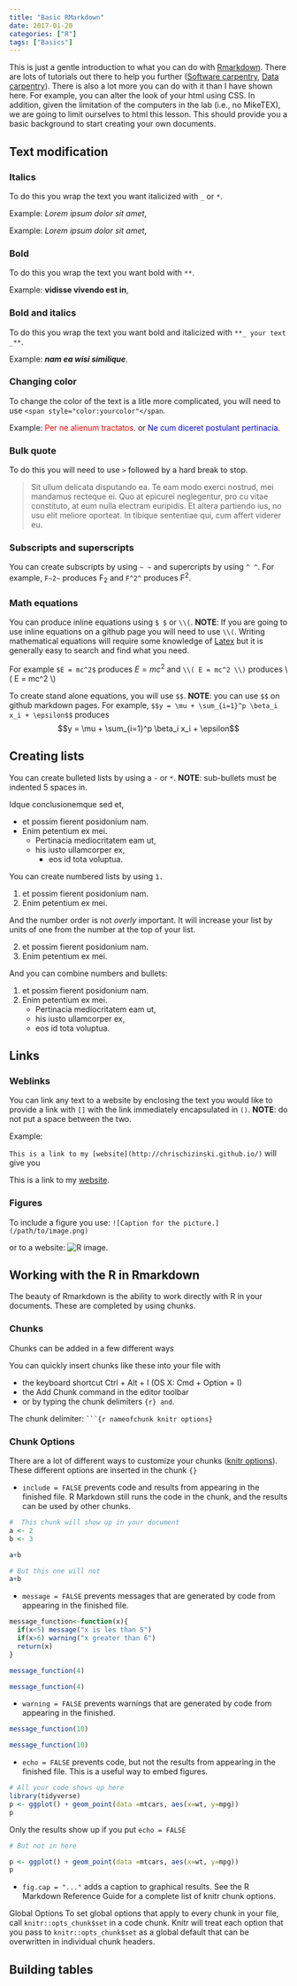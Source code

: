 ```yaml
---
title: "Basic RMarkdown"
date: 2017-01-20
categories: ["R"]
tags: ["Basics"]
---
```


This is just a gentle introduction to what you can do with [Rmarkdown](http://rmarkdown.rstudio.com/lesson-1.html).  There are lots of tutorials out there to help you further ([Software carpentry](http://swcarpentry.github.io/r-novice-gapminder/15-knitr-markdown/), [Data carpentry](http://www.datacarpentry.org/semester-biology/materials/knitr/)).  There is also a lot more you can do with it than  I have shown here.  For example, you can  alter the look of your html using CSS.  In addition, given the limitation of the computers in the lab (i.e., no MikeTEX), we are going to limit ourselves to html this lesson.  This should provide you a basic background to start creating your own documents. 


## Text modification

### Italics 
To do this you wrap the text you want italicized with `_` or `*`.  

Example:  _Lorem ipsum dolor sit amet_,

Example:  *Lorem ipsum dolor sit amet*,

### Bold

To do this you wrap the text you want bold with `**`.

Example:  **vidisse vivendo est in**, 

### Bold and italics

To do this you wrap the text you want bold and italicized with `**_ your text _**`.

Example:  **_nam ea wisi similique_**. 

### Changing color 

To change the color of the text is a litle more complicated, you will need to use `<span style="color:yourcolor"</span `.

Example: <span style="color:red">Per ne alienum tractatos.</span> or <span style="color:blue">Ne cum diceret postulant pertinacia.</span> 

### Bulk quote

To do this you will need to use `>` followed by a hard break to stop.

> Sit ullum delicata disputando ea. Te eam modo exerci nostrud, mei mandamus recteque ei. Quo at epicurei neglegentur, pro cu vitae constituto, at eum nulla electram euripidis. Et altera partiendo ius, no usu elit meliore oporteat. In tibique sententiae qui, cum affert viderer eu. 

### Subscripts and superscripts

You can create subscripts by using `~ ~` and supercripts by using `^ ^`.  For example,
`F~2~` produces F~2~ and `F^2^` produces F^2^.

### Math equations

You can produce inline equations using `$ $` or `\\(`.  **NOTE**:  If you are going to use inline equations on a github page you will need to use `\\(`.  Writing mathematical equations will require some knowledge of [Latex](https://oeis.org/wiki/List_of_LaTeX_mathematical_symbols) but it is generally easy to search and find what you need.  

For example `$E = mc^2$` produces $E = mc^2$ and `\\( E = mc^2 \\)` produces \\( E = mc^2 \\)

To create stand alone equations, you will use `$$`. **NOTE**:  you can use `$$` on github markdown pages.  For example, `$$y = \mu + \sum_{i=1}^p \beta_i x_i + \epsilon$$` produces $$y = \mu + \sum_{i=1}^p \beta_i x_i + \epsilon$$

## Creating lists

You can create bulleted lists by using a `-` or `*`.  **NOTE**: sub-bullets must be indented 5 spaces in.  

Idque conclusionemque sed et,

* et possim fierent posidonium nam. 
- Enim petentium ex mei. 
    - Pertinacia mediocritatem eam ut, 
    - his iusto ullamcorper ex, 
         - eos id tota voluptua. 

You can create numbered lists by using  `1.` 

1. et possim fierent posidonium nam. 
2. Enim petentium ex mei. 

And the number order is not *overly* important.  It will increase your list by units of one from the number at the top of your list.  

2. et possim fierent posidonium nam. 
1. Enim petentium ex mei. 

And you can combine numbers and bullets:

1. et possim fierent posidonium nam. 
2. Enim petentium ex mei. 
    - Pertinacia mediocritatem eam ut, 
    - his iusto ullamcorper ex, 
    - eos id tota voluptua. 


## Links

### Weblinks

You can link any text to a website by enclosing the text you would like to provide a link with `[]` with the link immediately encapsulated in `()`.  **NOTE**:  do not put a space between the two. 

Example: 

`This is a link to my [website](http://chrischizinski.github.io/)` will give you

This is a link to my [website](http://chrischizinski.github.io/).

### Figures 

To include a figure you use:  `![Caption for the picture.](/path/to/image.png)` 



or to a website: ![R image.](https://www.r-project.org/Rlogo.png)

## Working with the R in Rmarkdown

The beauty of Rmarkdown is  the ability to work directly with R in your documents.  These are completed by using chunks.  

### Chunks

Chunks can be added in a few different ways

You can quickly insert chunks like these into your file with

- the keyboard shortcut Ctrl + Alt + I (OS X: Cmd + Option + I)
- the Add Chunk  command in the editor toolbar
- or by typing the chunk delimiters ```{r} and ```.

The chunk delimiter: ` ```{r nameofchunk knitr options}`

### Chunk Options
There are a lot of different ways to customize your chunks ([knitr options](https://yihui.name/knitr/options/)). These different options are inserted in the chunk `{}`

- `include = FALSE` prevents code and results from appearing in the finished file. R Markdown still runs the code in the chunk, and the results can be used by other chunks.

```r
#  This chunk will show up in your document
a <- 2
b <- 3

a+b
```

```r
# But this one will not
a+b
```

- `message = FALSE` prevents messages that are generated by code from appearing in the finished file.

```r
message_function<-function(x){
  if(x<5) message("x is les than 5")
  if(x>6) warning("x greater than 6")
  return(x)
}

message_function(4)
```

```r
message_function(4)
```

- `warning = FALSE` prevents warnings that are generated by code from appearing in the finished.

```r
message_function(10)
```

```r
message_function(10)
```


- `echo = FALSE` prevents code, but not the results from appearing in the finished file. This is a useful way to embed figures.

```r
# All your code shows up here
library(tidyverse)
p <- ggplot() + geom_point(data =mtcars, aes(x=wt, y=mpg))
p

```

Only the results show up if you put `echo = FALSE`

```r
# But not in here

p <- ggplot() + geom_point(data =mtcars, aes(x=wt, y=mpg))
p
```



- `fig.cap = "..."` adds a caption to graphical results.
See the R Markdown Reference Guide for a complete list of knitr chunk options.

Global Options
To set global options that apply to every chunk in your file, call `knitr::opts_chunk$set` in a code chunk. Knitr will treat each option that you pass to `knitr::opts_chunk$set` as a global default that can be overwritten in individual chunk headers.

## Building tables 




